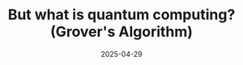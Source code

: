 ---
title: But what is quantum computing?  (Grover's Algorithm)
description: Covering the fundamentals of qubits and quantum state vectors, building up to a walk through of Grover's algorithm for search.
date: 2025-04-29
video: RQWpF2Gb-gU
source: _2025/blocks_and_grover/
credits:
- Lesson by Grant Sanderson
---